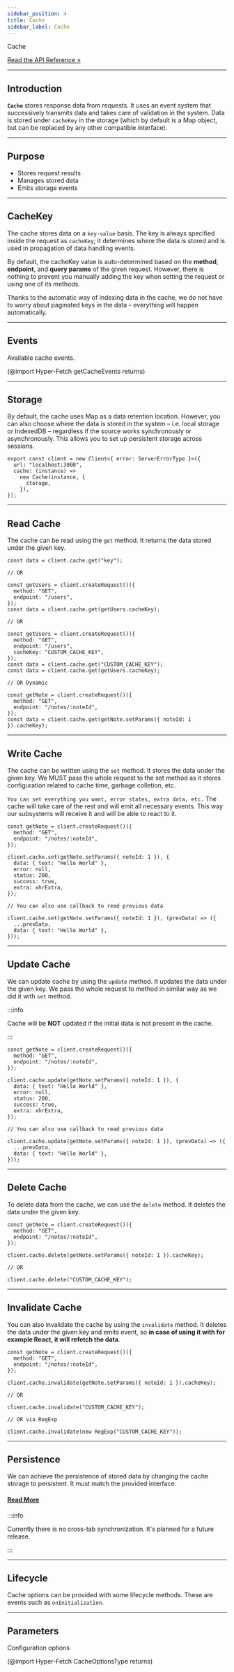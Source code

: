 ```yaml
---
sidebar_position: 4
title: Cache
sidebar_label: Cache
---
```


<div class="api-link">
  <div class="api-link-title">Cache</div>
  <div class="api-link-sub-title">

[Read the API Reference »](/api/Hyper-Fetch/Class/Cache.mdx)

  </div>
</div>

---

## Introduction

**`Cache`** stores response data from requests. It uses an event system that successively transmits data and takes care
of validation in the system. Data is stored under `cacheKey` in the storage (which by default is a Map object, but can
be replaced by any other compatible interface).

---

## Purpose

- Stores request results
- Manages stored data
- Emits storage events

---

## CacheKey

The cache stores data on a `key-value` basis. The key is always specified inside the request as `cacheKey`; it
determines where the data is stored and is used in propagation of data handling events.

By default, the cacheKey value is auto-determined based on the **method**, **endpoint**, and **query params** of the
given request. However, there is nothing to prevent you manually adding the key when setting the request or using one of
its methods.

Thanks to the automatic way of indexing data in the cache, we do not have to worry about paginated keys in the data –
everything will happen automatically.

---

## Events

Available cache events.

(@import Hyper-Fetch getCacheEvents returns)

---

## Storage

By default, the cache uses Map as a data retention location. However, you can also choose where the data is stored in
the system – i.e. local storage or IndexedDB – regardless if the source works synchronously or asynchronously. This
allows you to set up persistent storage across sessions.

```tsx
export const client = new Client<{ error: ServerErrorType }>({
  url: "localhost:3000",
  cache: (instance) =>
    new Cache(instance, {
      storage,
    }),
});
```

---

## Read Cache

The cache can be read using the `get` method. It returns the data stored under the given key.

```tsx
const data = client.cache.get("key");

// OR

const getUsers = client.createRequest()({
  method: "GET",
  endpoint: "/users",
});
const data = client.cache.get(getUsers.cacheKey);

// OR

const getUsers = client.createRequest()({
  method: "GET",
  endpoint: "/users",
  cacheKey: "CUSTOM_CACHE_KEY",
});
const data = client.cache.get("CUSTOM_CACHE_KEY");
const data = client.cache.get(getUsers.cacheKey);

// OR Dynamic

const getNote = client.createRequest()({
  method: "GET",
  endpoint: "/notes/:noteId",
});
const data = client.cache.get(getNote.setParams({ noteId: 1 }).cacheKey);
```

---

## Write Cache

The cache can be written using the `set` method. It stores the data under the given key. We MUST pass the whole request
to the set method as it stores configuration related to cache time, garbage colletion, etc.

`You can set everything you want, error states, extra data, etc.` The cache will take care of the rest and will emit all
necessary events. This way our subsystems will receive it and will be able to react to it.

```tsx
const getNote = client.createRequest()({
  method: "GET",
  endpoint: "/notes/:noteId",
});

client.cache.set(getNote.setParams({ noteId: 1 }), {
  data: { text: "Hello World" },
  error: null,
  status: 200,
  success: true,
  extra: xhrExtra,
});

// You can also use callback to read previous data

client.cache.set(getNote.setParams({ noteId: 1 }), (prevData) => ({
  ...prevData,
  data: { text: "Hello World" },
}));
```

---

## Update Cache

We can update cache by using the `update` method. It updates the data under the given key. We pass the whole request to
method in similar way as we did it with `set` method.

:::info

Cache will be **NOT** updated if the initial data is not present in the cache.

:::

```tsx
const getNote = client.createRequest()({
  method: "GET",
  endpoint: "/notes/:noteId",
});

client.cache.update(getNote.setParams({ noteId: 1 }), {
  data: { text: "Hello World" },
  error: null,
  status: 200,
  success: true,
  extra: xhrExtra,
});

// You can also use callback to read previous data

client.cache.update(getNote.setParams({ noteId: 1 }), (prevData) => ({
  ...prevData,
  data: { text: "Hello World" },
}));
```

---

## Delete Cache

To delete data from the cache, we can use the `delete` method. It deletes the data under the given key.

```tsx
const getNote = client.createRequest()({
  method: "GET",
  endpoint: "/notes/:noteId",
});

client.cache.delete(getNote.setParams({ noteId: 1 }).cacheKey);

// OR

client.cache.delete("CUSTOM_CACHE_KEY");
```

---

## Invalidate Cache

You can also invalidate the cache by using the `invalidate` method. It deletes the data under the given key and emits
event, so **in case of using it with for example React, it will refetch the data**.

```tsx
const getNote = client.createRequest()({
  method: "GET",
  endpoint: "/notes/:noteId",
});

client.cache.invalidate(getNote.setParams({ noteId: 1 }).cacheKey);

// OR

client.cache.invalidate("CUSTOM_CACHE_KEY");

// OR via RegExp

client.cache.invalidate(new RegExp("CUSTOM_CACHE_KEY"));
```

---

## Persistence

We can achieve the persistence of stored data by changing the cache storage to persistent. It must match the provided
interface.

#### [Read More](/guides/02-advanced/persistence.mdx)

:::info

Currently there is no cross-tab synchronization. It's planned for a future release.

:::

---

## Lifecycle

Cache options can be provided with some lifecycle methods. These are events such as `onInitialization`.

---

## Parameters

Configuration options

(@import Hyper-Fetch CacheOptionsType returns)
